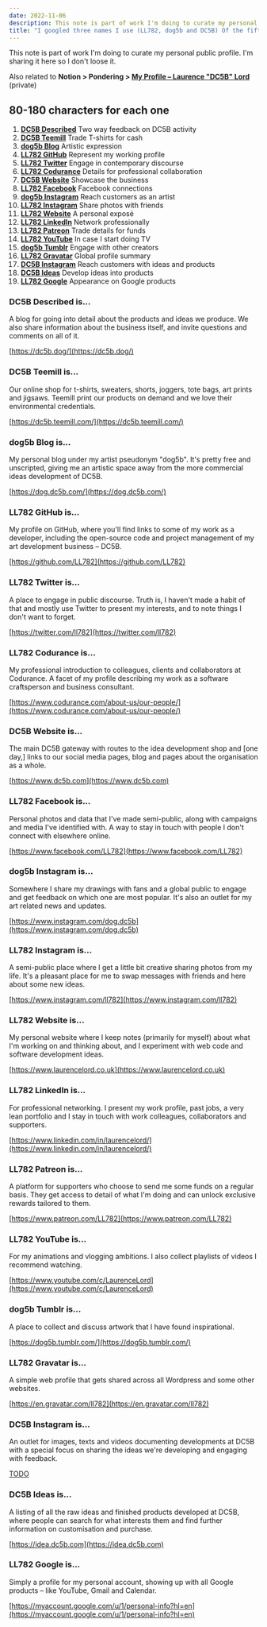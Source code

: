 ```yaml
---
date: 2022-11-06
description: This note is part of work I'm doing to curate my personal public profile. I'm sharing it here so I don't loose it.
title: "I googled three names I use (LL782, dog5b and DC5B) Of the fifty-three accounts I'm fine with sixteen and will close five, ignore three and update the other twenty-nine. My next task is describing the nineteen that I'm updating as a priority."
---
```


This note is part of work I'm doing to curate my personal public profile. 
I'm sharing it here so I don't loose it.

Also related to **Notion > Pondering > [My Profile – Laurence "DC5B" Lord](https://www.notion.so/My-profile-Laurence-DC5B-Lord-b40505100dc742f49d3ffef4ea7023cf)** (private)


## 80-180 characters for each one

1. **[DC5B Described](#dc5b-described)** Two way feedback on DC5B activity
1. **[DC5B Teemill](#dc5b-teemill)** Trade T-shirts for cash
1. **[dog5b Blog](#dog5b-blog)** Artistic expression
1. **[LL782 GitHub](#ll782-github)** Represent my working profile
1. **[LL782 Twitter](#ll782-twitter)** Engage in contemporary discourse
1. **[LL782 Codurance](#ll782-codurance)** Details for professional collaboration
1. **[DC5B Website](#dc5b-website)** Showcase the business
1. **[LL782 Facebook](#ll782-facebook)** Facebook connections
1. **[dog5b Instagram](#dog5b-instagram)** Reach customers as an artist
1. **[LL782 Instagram](#ll782-instagram)** Share photos with friends
1. **[LL782 Website](#ll782-website)** A personal exposé
1. **[LL782 LinkedIn](#ll782-linkedin)** Network professionally
1. **[LL782 Patreon](#ll782-patreon)** Trade details for funds
1. **[LL782 YouTube](#ll782-youtube)** In case I start doing TV
1. **[dog5b Tumblr](#dog5b-tumblr)** Engage with other creators
1. **[LL782 Gravatar](#ll782-gravatar)** Global profile summary
1. **[DC5B Instagram](#dc5b-instagram)** Reach customers with ideas and products
1. **[DC5B Ideas](#dc5b-ideas)** Develop ideas into products
1. **[LL782 Google](#ll782-google)** Appearance on Google products

<a id="dc5b-described" name="dc5b-described" />

### DC5B Described is...

A blog for going into detail about the products and ideas we produce. We also share information about the business itself, and invite questions and comments on all of it.

[https://dc5b.dog/](https://dc5b.dog/)

<a id="dc5b-teemill" name="dc5b-teemill" />

### DC5B Teemill is...

Our online shop for t-shirts, sweaters, shorts, joggers, tote bags, art prints and jigsaws. Teemill print our products on demand and we love their environmental credentials.

[https://dc5b.teemill.com/](https://dc5b.teemill.com/)

<a id="dog5b-blog" name="dog5b-blog" />

### dog5b Blog is...

My personal blog under my artist pseudonym "dog5b". It's pretty free and unscripted, giving me an artistic space away from the more commercial ideas development of DC5B.

[https://dog.dc5b.com/](https://dog.dc5b.com/)

<a id="ll782-github" name="ll782-github" />

### LL782 GitHub is...

My profile on GitHub, where you'll find links to some of my work as a developer, including the open-source code and project management of my art development business – DC5B.

[https://github.com/LL782](https://github.com/LL782)

<a id="ll782-twitter" name="ll782-twitter" />

### LL782 Twitter is...

A place to engage in public discourse. Truth is, I haven't made a habit of that and mostly use Twitter to present my interests, and to note things I don't want to forget.

[https://twitter.com/ll782](https://twitter.com/ll782)

<a id="ll782-codurance" name="ll782-codurance" />

### LL782 Codurance is...

My professional introduction to colleagues, clients and collaborators at Codurance. A facet of my profile describing my work as a software craftsperson and business consultant.

[https://www.codurance.com/about-us/our-people/](https://www.codurance.com/about-us/our-people/)

<a id="dc5b-website" name="dc5b-website" />

### DC5B Website is...

The main DC5B gateway with routes to the idea development shop and [one day,] links to our social media pages, blog and pages about the organisation as a whole.

[https://www.dc5b.com](https://www.dc5b.com)

<a id="ll782-facebook" name="ll782-facebook" />

### LL782 Facebook is...

Personal photos and data that I've made semi-public, along with campaigns and media I've identified with. A way to stay in touch with people I don't connect with elsewhere online.

[https://www.facebook.com/LL782](https://www.facebook.com/LL782)

<a id="dog5b-instagram" name="dog5b-instagram" />

### dog5b Instagram is...

Somewhere I share my drawings with fans and a global public to engage and get feedback on which one are most popular. It's also an outlet for my art related news and updates.

[https://www.instagram.com/dog.dc5b](https://www.instagram.com/dog.dc5b)

<a id="ll782-instagram" name="ll782-instagram" />

### LL782 Instagram is...

A semi-public place where I get a little bit creative sharing photos from my life. It's a pleasant place for me to swap messages with friends and here about some new ideas.

[https://www.instagram.com/ll782](https://www.instagram.com/ll782)

<a id="ll782-website" name="ll782-website" />

### LL782 Website is...

My personal website where I keep notes (primarily for myself) about what I'm working on and thinking about, and I experiment with web code and software development ideas.

[https://www.laurencelord.co.uk](https://www.laurencelord.co.uk)

<a id="ll782-linkedin" name="ll782-linkedin" />

### LL782 LinkedIn is...

For professional networking. I present my work profile, past jobs, a very lean portfolio and I stay in touch with work colleagues, collaborators and supporters.

[https://www.linkedin.com/in/laurencelord/](https://www.linkedin.com/in/laurencelord/)

<a id="ll782-patreon" name="ll782-patreon" />

### LL782 Patreon is...

A platform for supporters who choose to send me some funds on a regular basis. They get access to detail of what I'm doing and can unlock exclusive rewards tailored to them.

[https://www.patreon.com/LL782](https://www.patreon.com/LL782)

<a id="ll782-youtube" name="ll782-youtube" />

### LL782 YouTube is...

For my animations and vlogging ambitions. I also collect playlists of videos I recommend watching.

[https://www.youtube.com/c/LaurenceLord](https://www.youtube.com/c/LaurenceLord)

<a id="dog5b-tumblr" name="dog5b-tumblr" />

### dog5b Tumblr is...

A place to collect and discuss artwork that I have found inspirational.

[https://dog5b.tumblr.com/](https://dog5b.tumblr.com/)

<a id="ll782-gravatar" name="ll782-gravatar" />

### LL782 Gravatar is...

A simple web profile that gets shared across all Wordpress and some other websites.

[https://en.gravatar.com/ll782](https://en.gravatar.com/ll782)

<a id="dc5b-instagram" name="dc5b-instagram" />

### DC5B Instagram is...

An outlet for images, texts and videos documenting developments at DC5B with a special focus on sharing the ideas we're developing and engaging with feedback.

[TODO](#)

<a id="dc5b-ideas" name="dc5b-ideas" />

### DC5B Ideas is...

A listing of all the raw ideas and finished products developed at DC5B, where people can search for what interests them and find further information on customisation and purchase.

[https://idea.dc5b.com](https://idea.dc5b.com)

<a id="ll782-google" name="ll782-google" />

### LL782 Google is...

Simply a profile for my personal account, showing up with all Google products – like YouTube, Gmail and Calendar.

[https://myaccount.google.com/u/1/personal-info?hl=en](https://myaccount.google.com/u/1/personal-info?hl=en)
